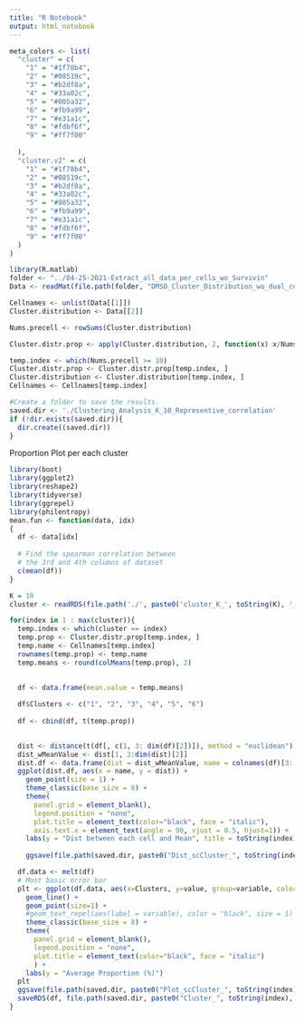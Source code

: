 ```yaml
---
title: "R Notebook"
output: html_notebook
---
```


```r
meta_colors <- list(
  "cluster" = c( 
    "1" = "#1f78b4", 
    "2" = "#08519c",
    "3" = "#b2df8a", 
    "4" = "#33a02c",
    "5" = "#005a32",
    "6" = "#fb9a99", 
    "7" = "#e31a1c",
    "8" = "#fdbf6f",
    "9" = "#ff7f00"
    
  ),
  "cluster.v2" = c( 
    "1" = "#1f78b4", 
    "2" = "#08519c",
    "3" = "#b2df8a", 
    "4" = "#33a02c",
    "5" = "#005a32",
    "6" = "#fb9a99", 
    "7" = "#e31a1c",
    "8" = "#fdbf6f",
    "9" = "#ff7f00"
  )
)
```

```r
library(R.matlab)
folder <- "../04-25-2021-Extract_all_data_per_cells_wo_Survivin"
Data <- readMat(file.path(folder, "DMSO_Cluster_Distribution_wo_dual_colors.mat"))

Cellnames <- unlist(Data[[1]])
Cluster.distribution <- Data[[2]]

Nums.precell <- rowSums(Cluster.distribution)

Cluster.distr.prop <- apply(Cluster.distribution, 2, function(x) x/Nums.precell)

temp.index <- which(Nums.precell >= 10)
Cluster.distr.prop <- Cluster.distr.prop[temp.index, ]
Cluster.distribution <- Cluster.distribution[temp.index, ]
Cellnames <- Cellnames[temp.index]
```


```r
#Create a folder to save the results.
saved.dir <- './Clustering_Analysis_K_10_Representive_correlation'
if (!dir.exists(saved.dir)){
  dir.create((saved.dir))
}
```

Proportion Plot per each cluster
```r
library(boot)
library(ggplot2)
library(reshape2)
library(tidyverse)
library(ggrepel)
library(philentropy)
mean.fun <- function(data, idx) 
{ 
  df <- data[idx] 
  
  # Find the spearman correlation between  
  # the 3rd and 4th columns of dataset 
  c(mean(df)) 
} 

K = 10
cluster <- readRDS(file.path('./', paste0('cluster_K_', toString(K), '_ordered.RDS')))

for(index in 1 : max(cluster)){
  temp.index <- which(cluster == index)
  temp.prop <- Cluster.distr.prop[temp.index, ]
  temp.name <- Cellnames[temp.index]
  rownames(temp.prop) <- temp.name
  temp.means <- round(colMeans(temp.prop), 2)
  

  df <- data.frame(mean.value = temp.means) 
  
  df$Clusters <- c("1", "2", "3", "4", "5", "6")
  
  df <- cbind(df, t(temp.prop))
  

  dist <- distance(t(df[, c(1, 3: dim(df)[2])]), method = "euclidean")
  dist_wMeanValue <- dist[1, 2:dim(dist)[2]]
  dist.df <- data.frame(dist = dist_wMeanValue, name = colnames(df)[3: dim(df)[2]])
  ggplot(dist.df, aes(x = name, y = dist)) +
    geom_point(size = 1) +
    theme_classic(base_size = 8) +
    theme(
      panel.grid = element_blank(),
      legend.position = "none",
      plot.title = element_text(color="black", face = "italic"),
      axis.text.x = element_text(angle = 90, vjust = 0.5, hjust=1)) +
    labs(y = "Dist between each cell and Mean", title = toString(index))
  
    ggsave(file.path(saved.dir, paste0("Dist_scCluster_", toString(index), ".png")), width = 6, height = 3, units = "in", dpi = 300)

  df.data <- melt(df)
  # Most basic error bar
  plt <- ggplot(df.data, aes(x=Clusters, y=value, group=variable, color = variable), fill=meta_colors$cluster[[index]]) +
    geom_line() +
    geom_point(size=1) +
    #geom_text_repel(aes(label = variable), color = "black", size = 1) +
    theme_classic(base_size = 8) +
    theme(
      panel.grid = element_blank(),
      legend.position = "none",
      plot.title = element_text(color="black", face = "italic")
      ) +
    labs(y = "Average Proportion (%)")
  plt
  ggsave(file.path(saved.dir, paste0("Plot_scCluster_", toString(index), ".png")), width = 3, height = 3, units = "in", dpi = 300)
  saveRDS(df, file.path(saved.dir, paste0("Cluster_", toString(index), ".Rds")))
}
```



